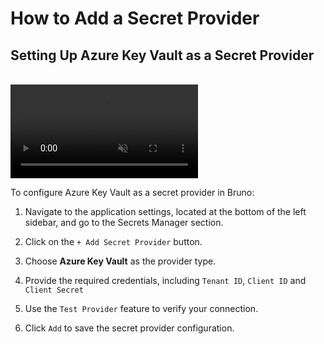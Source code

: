 
# How to Add a Secret Provider<PremiumBadge />

## Setting Up Azure Key Vault as a Secret Provider

<br />

<video controls className="mt-10" muted>
  <source
    src="/screenrecordings/azure_key_vault/azure_adding_provider.mp4"
    type="video/mp4"
  />
  Your browser does not support the video tag.
</video>

<br />

To configure Azure Key Vault as a secret provider in Bruno:


1. Navigate to the application settings, located at the bottom of the left sidebar, and go to the Secrets Manager section.

2. Click on the `+ Add Secret Provider` button.

3. Choose **Azure Key Vault** as the provider type.

5. Provide the required credentials, including `Tenant ID`, `Client ID` and `Client Secret`

6. Use the `Test Provider` feature to verify your connection.

6. Click `Add` to save the secret provider configuration.


<br />
